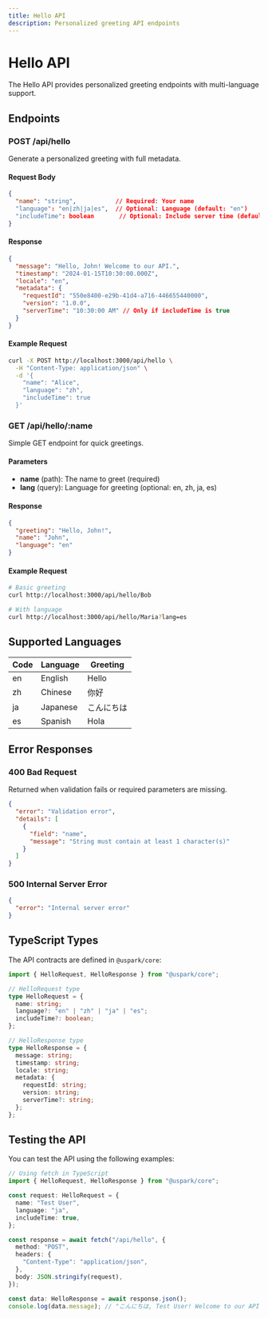 ```yaml
---
title: Hello API
description: Personalized greeting API endpoints
---
```


# Hello API

The Hello API provides personalized greeting endpoints with multi-language support.

## Endpoints

### POST /api/hello

Generate a personalized greeting with full metadata.

#### Request Body

```json
{
  "name": "string",           // Required: Your name
  "language": "en|zh|ja|es",  // Optional: Language (default: "en")
  "includeTime": boolean       // Optional: Include server time (default: false)
}
```

#### Response

```json
{
  "message": "Hello, John! Welcome to our API.",
  "timestamp": "2024-01-15T10:30:00.000Z",
  "locale": "en",
  "metadata": {
    "requestId": "550e8400-e29b-41d4-a716-446655440000",
    "version": "1.0.0",
    "serverTime": "10:30:00 AM" // Only if includeTime is true
  }
}
```

#### Example Request

```bash
curl -X POST http://localhost:3000/api/hello \
  -H "Content-Type: application/json" \
  -d '{
    "name": "Alice",
    "language": "zh",
    "includeTime": true
  }'
```

### GET /api/hello/:name

Simple GET endpoint for quick greetings.

#### Parameters

- **name** (path): The name to greet (required)
- **lang** (query): Language for greeting (optional: en, zh, ja, es)

#### Response

```json
{
  "greeting": "Hello, John!",
  "name": "John",
  "language": "en"
}
```

#### Example Request

```bash
# Basic greeting
curl http://localhost:3000/api/hello/Bob

# With language
curl http://localhost:3000/api/hello/Maria?lang=es
```

## Supported Languages

| Code | Language | Greeting   |
| ---- | -------- | ---------- |
| en   | English  | Hello      |
| zh   | Chinese  | 你好       |
| ja   | Japanese | こんにちは |
| es   | Spanish  | Hola       |

## Error Responses

### 400 Bad Request

Returned when validation fails or required parameters are missing.

```json
{
  "error": "Validation error",
  "details": [
    {
      "field": "name",
      "message": "String must contain at least 1 character(s)"
    }
  ]
}
```

### 500 Internal Server Error

```json
{
  "error": "Internal server error"
}
```

## TypeScript Types

The API contracts are defined in `@uspark/core`:

```typescript
import { HelloRequest, HelloResponse } from "@uspark/core";

// HelloRequest type
type HelloRequest = {
  name: string;
  language?: "en" | "zh" | "ja" | "es";
  includeTime?: boolean;
};

// HelloResponse type
type HelloResponse = {
  message: string;
  timestamp: string;
  locale: string;
  metadata: {
    requestId: string;
    version: string;
    serverTime?: string;
  };
};
```

## Testing the API

You can test the API using the following examples:

```typescript
// Using fetch in TypeScript
import { HelloRequest, HelloResponse } from "@uspark/core";

const request: HelloRequest = {
  name: "Test User",
  language: "ja",
  includeTime: true,
};

const response = await fetch("/api/hello", {
  method: "POST",
  headers: {
    "Content-Type": "application/json",
  },
  body: JSON.stringify(request),
});

const data: HelloResponse = await response.json();
console.log(data.message); // "こんにちは, Test User! Welcome to our API."
```
